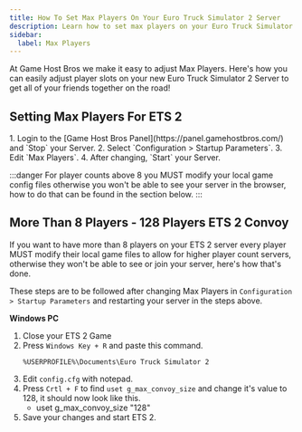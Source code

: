 ```yaml
---
title: How To Set Max Players On Your Euro Truck Simulator 2 Server
description: Learn how to set max players on your Euro Truck Simulator 2 Server
sidebar:
  label: Max Players
---
```


At Game Host Bros we make it easy to adjust Max Players. Here's how you can easily adjust player slots on your new Euro Truck Simulator 2 Server to get all of your friends together on the road!

## Setting Max Players For ETS 2

<Steps>
1. Login to the [Game Host Bros Panel](https://panel.gamehostbros.com/) and `Stop` your Server.
2. Select `Configuration > Startup Parameters`.
3. Edit `Max Players`.
4. After changing, `Start` your Server.
</Steps>

:::danger
For player counts above 8 you MUST modify your local game config files otherwise you won't be able to see your server in the browser, how to do that can be found in the section below.
:::

## More Than 8 Players - 128 Players ETS 2 Convoy

If you want to have more than 8 players on your ETS 2 server every player MUST modify their local game files to allow for higher player count servers, otherwise they won't be able to see or join your server, here's how that's done.

These steps are to be followed after changing Max Players in `Configuration > Startup Parameters` and restarting your server in the steps above.

**Windows PC**
<Steps>
1. Close your ETS 2 Game
2. Press `Windows Key + R` and paste this command.
   ```
   %USERPROFILE%\Documents\Euro Truck Simulator 2
   ```
3. Edit `config.cfg` with notepad.
4. Press `Crtl + F` to find `uset g_max_convoy_size` and change it's value to 128, it should now look like this.
   - uset g_max_convoy_size "128"
5. Save your changes and start ETS 2.
</Steps>
